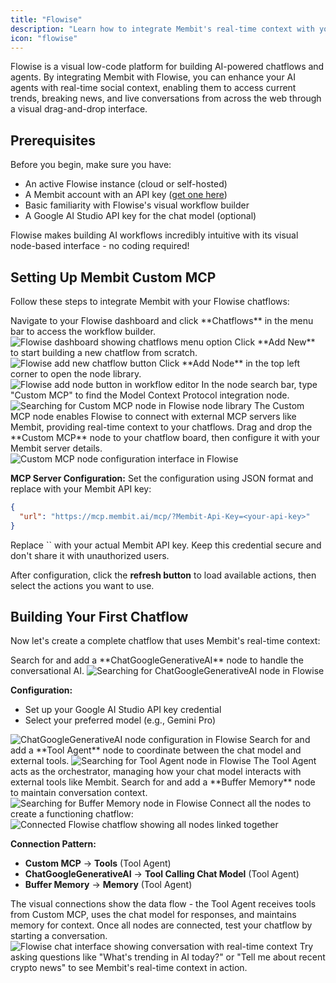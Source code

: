 ```yaml
---
title: "Flowise"
description: "Learn how to integrate Membit's real-time context with your Flowise chatflows using Custom MCP nodes."
icon: "flowise"
---
```


Flowise is a visual low-code platform for building AI-powered chatflows and agents. By integrating Membit with Flowise, you can enhance your AI agents with real-time social context, enabling them to access current trends, breaking news, and live conversations from across the web through a visual drag-and-drop interface.

## Prerequisites

Before you begin, make sure you have:

- An active Flowise instance (cloud or self-hosted)
- A Membit account with an API key ([get one here](https://membit.ai))
- Basic familiarity with Flowise's visual workflow builder
- A Google AI Studio API key for the chat model (optional)

<Tip>
  Flowise makes building AI workflows incredibly intuitive with its visual
  node-based interface - no coding required!
</Tip>

## Setting Up Membit Custom MCP

Follow these steps to integrate Membit with your Flowise chatflows:

<Steps>
<Step title="Access Chatflows">
Navigate to your Flowise dashboard and click **Chatflows** in the menu bar to access the workflow builder.

<Frame>
<img src="/images/flowise/chatflows.png" alt="Flowise dashboard showing chatflows menu option" />
</Frame>
</Step>

<Step title="Create New Chatflow">
Click **Add New** to start building a new chatflow from scratch.

<Frame>
<img src="/images/flowise/add-new.png" alt="Flowise add new chatflow button" />
</Frame>
</Step>

<Step title="Add Node Panel">
Click **Add Node** in the top left corner to open the node library.

<Frame>
<img src="/images/flowise/add-node.png" alt="Flowise add node button in workflow editor" />
</Frame>
</Step>

<Step title="Search for Custom MCP">
In the node search bar, type "Custom MCP" to find the Model Context Protocol integration node.

<Frame>
  <img
    src="/images/flowise/custom-mcp.png"
    alt="Searching for Custom MCP node in Flowise node library"
  />
</Frame>

<Check>
The Custom MCP node enables Flowise to connect with external MCP servers like Membit, providing real-time context to your chatflows.
</Check>
</Step>

<Step title="Configure Custom MCP Node">
Drag and drop the **Custom MCP** node to your chatflow board, then configure it with your Membit server details.

<Frame>
  <img
    src="/images/flowise/custom-mcp-config.png"
    alt="Custom MCP node configuration interface in Flowise"
  />
</Frame>

**MCP Server Configuration:**
Set the configuration using JSON format and replace with your Membit API key:

```json
{
  "url": "https://mcp.membit.ai/mcp/?Membit-Api-Key=<your-api-key>"
}
```

<Warning>
Replace `<your-api-key>` with your actual Membit API key. Keep this credential secure and don't share it with unauthorized users.
</Warning>

After configuration, click the **refresh button** to load available actions, then select the actions you want to use.

</Step>
</Steps>

## Building Your First Chatflow

Now let's create a complete chatflow that uses Membit's real-time context:

<Steps>
<Step title="Add Chat Model">
Search for and add a **ChatGoogleGenerativeAI** node to handle the conversational AI.

<Frame>
  <img
    src="/images/flowise/search-chat.png"
    alt="Searching for ChatGoogleGenerativeAI node in Flowise"
  />
</Frame>

**Configuration:**

- Set up your Google AI Studio API key credential
- Select your preferred model (e.g., Gemini Pro)

<Frame>
<img src="/images/flowise/chat-config.png" alt="ChatGoogleGenerativeAI node configuration in Flowise" />
</Frame>
</Step>

<Step title="Add Tool Agent">
Search for and add a **Tool Agent** node to coordinate between the chat model and external tools.

<Frame>
  <img
    src="/images/flowise/search-tool-agent.png"
    alt="Searching for Tool Agent node in Flowise"
  />
</Frame>

<Check>
The Tool Agent acts as the orchestrator, managing how your chat model interacts with external tools like Membit.
</Check>
</Step>

<Step title="Add Buffer Memory">
Search for and add a **Buffer Memory** node to maintain conversation context.

<Frame>
<img src="/images/flowise/search-buffer.png" alt="Searching for Buffer Memory node in Flowise" />
</Frame>
</Step>

<Step title="Connect the Nodes">
Connect all the nodes to create a functioning chatflow:

<Frame>
  <img
    src="/images/flowise/connect-tools.png"
    alt="Connected Flowise chatflow showing all nodes linked together"
  />
</Frame>

**Connection Pattern:**

- **Custom MCP** → **Tools** (Tool Agent)
- **ChatGoogleGenerativeAI** → **Tool Calling Chat Model** (Tool Agent)
- **Buffer Memory** → **Memory** (Tool Agent)

<Tip>
The visual connections show the data flow - the Tool Agent receives tools from Custom MCP, uses the chat model for responses, and maintains memory for context.
</Tip>
</Step>

<Step title="Test Your Chatflow">
Once all nodes are connected, test your chatflow by starting a conversation.

<Frame caption="Testing the chatflow with real-time context from Membit">
  <img
    src="/images/flowise/talk-with-chat.png"
    alt="Flowise chat interface showing conversation with real-time context"
  />
</Frame>

<Check>
Try asking questions like "What's trending in AI today?" or "Tell me about recent crypto news" to see Membit's real-time context in action.
</Check>
</Step>
</Steps>
